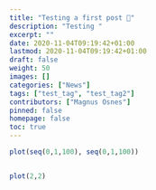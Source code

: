 ```yaml
---
title: "Testing a first post 👋"
description: "Testing "
excerpt: ""
date: 2020-11-04T09:19:42+01:00
lastmod: 2020-11-04T09:19:42+01:00
draft: false
weight: 50
images: []
categories: ["News"]
tags: ["test_tag", "test_tag2"]
contributors: ["Magnus Osnes"]
pinned: false
homepage: false
toc: true
---
```



```r
plot(seq(0,1,100), seq(0,1,100))


plot(2,2)

```
